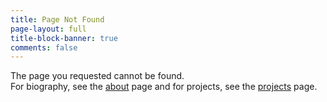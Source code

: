 ```yaml
---
title: Page Not Found
page-layout: full
title-block-banner: true
comments: false
---
```


The page you requested cannot be found. <br> 
For biography, see the [about](./about.html) page and for projects, see the [projects](./projects.html) page.

